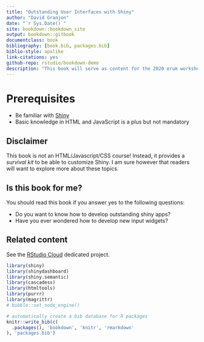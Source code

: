 ```yaml
--- 
title: "Outstanding User Interfaces with Shiny"
author: "David Granjon"
date: "`r Sys.Date()`"
site: bookdown::bookdown_site
output: bookdown::gitbook
documentclass: book
bibliography: [book.bib, packages.bib]
biblio-style: apalike
link-citations: yes
github-repo: rstudio/bookdown-demo
description: "This book will serve as content for the 2020 erum workshop."
---
```


# Prerequisites {-}

  - Be familiar with [Shiny](https://mastering-shiny.org)
  - Basic knowledge in HTML and JavaScript is a plus but not mandatory

## Disclaimer {-}

This book is not an HTML/Javascript/CSS course! Instead, it provides a _survival kit_ to be able to customize Shiny. I am sure however that readers will want to explore more about these topics.

## Is this book for me? {-}

You should read this book if you answer yes to the following questions:

  - Do you want to know how to develop outstanding shiny apps?
  - Have you ever wondered how to develop new input widgets?
  

## Related content {-}

See the [RStudio Cloud](https://rstudio.cloud) dedicated project.

```r
library(shiny)
library(shinydashboard)
library(shiny.semantic)
library(cascadess)
library(htmltools)
library(purrr)
library(magrittr)
# bubble::set_node_engine()
```

```r
# automatically create a bib database for R packages
knitr::write_bib(c(
  .packages(), 'bookdown', 'knitr', 'rmarkdown'
), 'packages.bib')
```
